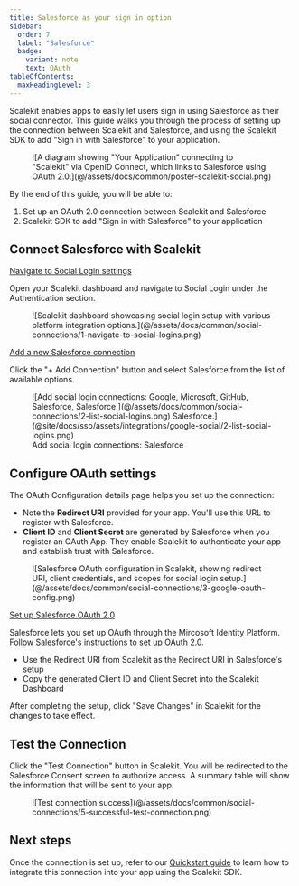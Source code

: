 ```yaml
---
title: Salesforce as your sign in option
sidebar:
  order: 7
  label: "Salesforce"
  badge:
    variant: note
    text: OAuth
tableOfContents:
  maxHeadingLevel: 3
---
```


Scalekit enables apps to easily let users sign in using Salesforce as their social connector. This guide walks you through the process of setting up the connection between Scalekit and Salesforce, and using the Scalekit SDK to add "Sign in with Salesforce" to your application.

<figure>
  ![A diagram showing "Your Application" connecting to "Scalekit" via OpenID Connect, which links to Salesforce using OAuth 2.0.](@/assets/docs/common/poster-scalekit-social.png)
</figure>

By the end of this guide, you will be able to:

1. Set up an OAuth 2.0 connection between Scalekit and Salesforce
2. Scalekit SDK to add "Sign in with Salesforce" to your application

## Connect Salesforce with Scalekit

<u>Navigate to Social Login settings</u>

Open your Scalekit dashboard and navigate to Social Login under the Authentication section.

<figure>
  ![Scalekit dashboard showcasing social login setup with various platform integration options.](@/assets/docs/common/social-connections/1-navigate-to-social-logins.png)
</figure>

<u>Add a new Salesforce connection</u>

Click the "+ Add Connection" button and select Salesforce from the list of available options.

<figure>
  ![Add social login connections: Google, Microsoft, GitHub, Salesforce, Salesforce.](@/assets/docs/common/social-connections/2-list-social-logins.png)
  Salesforce.](@site/docs/sso/assets/integrations/google-social/2-list-social-logins.png)
  <figcaption>Add social login connections: Salesforce</figcaption>
</figure>

## Configure OAuth settings

The OAuth Configuration details page helps you set up the connection:

- Note the **Redirect URI** provided for your app. You'll use this URL to register with Salesforce.
- **Client ID** and **Client Secret** are generated by Salesforce when you register an OAuth App. They enable Scalekit
  to authenticate your app and establish trust with Salesforce.

<figure>
  ![Salesforce OAuth configuration in Scalekit, showing redirect URI, client credentials, and scopes for social login setup.](@/assets/docs/common/social-connections/3-google-oauth-config.png)
</figure>

<u>Set up Salesforce OAuth 2.0</u>

Salesforce lets you set up OAuth through the Mircosoft Identity Platform.
[Follow Salesforce's instructions to set up OAuth 2.0](https://dub.sh/connected-app-create-salesforce).

- Use the Redirect URI from Scalekit as the Redirect URI in Salesforce's setup
- Copy the generated Client ID and Client Secret into the Scalekit Dashboard

After completing the setup, click "Save Changes" in Scalekit for the changes to take effect.

## Test the Connection

Click the "Test Connection" button in Scalekit. You will be redirected to the Salesforce Consent screen to authorize
access. A summary table will show the information that will be sent to your app.

<figure>
  ![Test connection success](@/assets/docs/common/social-connections/5-successful-test-connection.png)
</figure>

## Next steps

Once the connection is set up, refer to our [Quickstart guide](/manual/social-logins-quickstart) to learn how to integrate this connection into your app using the Scalekit SDK.

